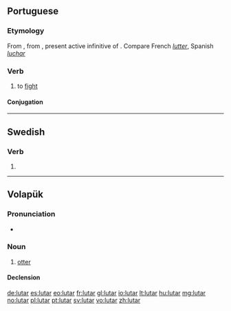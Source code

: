 ==Portuguese==

===Etymology===
From {{etyl|la|pt}} {{term||luctāre|lang=la}}, from {{term|luctari|luctārī|lang=la}}, present active infinitive of {{term|luctor||struggle|lang=la}}. Compare French ''[[lutter]]'', Spanish ''[[luchar]]''

===Verb===
{{pt-verb|lut|ar}}

# to [[fight]]

====Conjugation====
{{pt-conj|lut|ar}}

----

==Swedish==

===Verb===
{{head|sv|verb form}}

# {{sv-verb-form-pre|luta}}

----

==Volapük==

===Pronunciation===
* {{IPA|/luˈtaɾ/|lang=vo}}

===Noun===
{{vo-noun}}

# [[otter]]

====Declension====
{{vo-decl-noun}}

[[de:lutar]]
[[es:lutar]]
[[eo:lutar]]
[[fr:lutar]]
[[gl:lutar]]
[[io:lutar]]
[[lt:lutar]]
[[hu:lutar]]
[[mg:lutar]]
[[no:lutar]]
[[pl:lutar]]
[[pt:lutar]]
[[sv:lutar]]
[[vo:lutar]]
[[zh:lutar]]